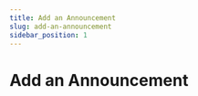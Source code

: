 ```yaml
---
title: Add an Announcement
slug: add-an-announcement
sidebar_position: 1
---
```


# Add an Announcement


<div className='player-wrapper'>
<ReactPlayer url="https://youtu.be/WauKZdPpsqE"
    width="100%"
    height="100%"
    controls={true}
    playing={true}
    muted={true}
     />
</div>